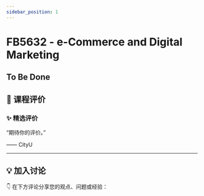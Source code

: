```yaml
---
sidebar_position: 1
---
```



# FB5632 - e-Commerce and Digital Marketing

## To Be Done

## **💬 课程评价**

### ✨ **精选评价**
<div className={commentStyles.commentBox}>
    <p className={commentStyles.commentText}>
        “期待你的评价。”
    </p>
    <p className={commentStyles.commentAuthor}>—— CityU</p>
</div>

---

## **💡 加入讨论**

👇 在下方评论分享您的观点、问题或经验：
<Utterances />
